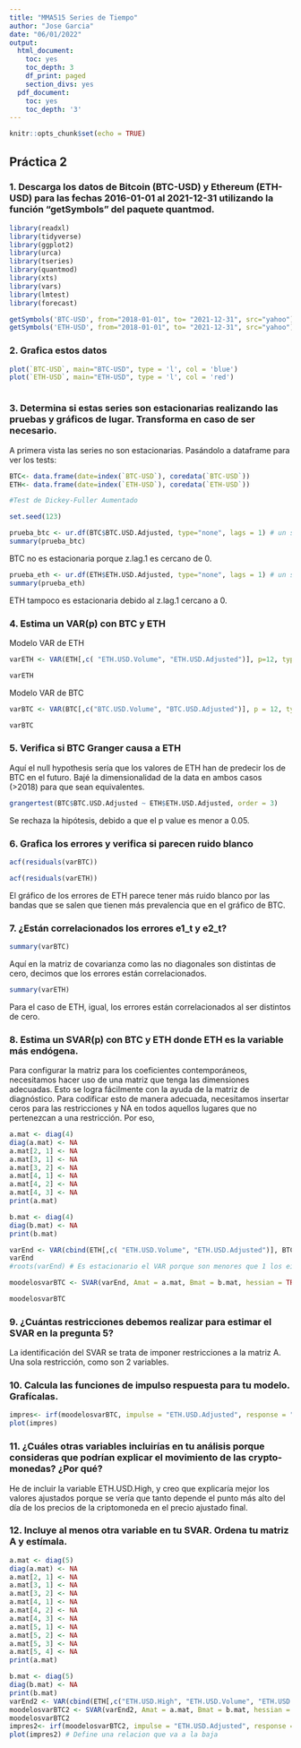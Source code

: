 ---
title: "MMA515 Series de Tiempo"
author: "Jose Garcia"
date: "06/01/2022"
output:
  html_document:
    toc: yes
    toc_depth: 3
    df_print: paged
    section_divs: yes
  pdf_document:
    toc: yes
    toc_depth: '3'
---

```{r setup, include=FALSE}
knitr::opts_chunk$set(echo = TRUE)
```

## Práctica 2

### 1. Descarga los datos de Bitcoin (BTC-USD) y Ethereum (ETH-USD) para las fechas 2016-01-01 al 2021-12-31 utilizando la función “getSymbols” del paquete quantmod.

```{r a, warning=F, message=F}
library(readxl)
library(tidyverse)
library(ggplot2)
library(urca)
library(tseries)
library(quantmod)
library(xts)
library(vars)
library(lmtest)
library(forecast)

getSymbols('BTC-USD', from="2018-01-01", to= "2021-12-31", src="yahoo")
getSymbols('ETH-USD', from="2018-01-01", to= "2021-12-31", src="yahoo")

```


### 2. Grafica estos datos


```{r}
plot(`BTC-USD`, main="BTC-USD", type = 'l', col = 'blue')
plot(`ETH-USD`, main="ETH-USD", type = 'l', col = 'red')



```



### 3. Determina si estas series son estacionarias realizando las pruebas y gráficos de lugar. Transforma en caso de ser necesario.

A primera vista las series no son estacionarias. Pasándolo a dataframe para ver los tests:

```{r}
BTC<- data.frame(date=index(`BTC-USD`), coredata(`BTC-USD`))
ETH<- data.frame(date=index(`ETH-USD`), coredata(`ETH-USD`))

```



```{r}
#Test de Dickey-Fuller Aumentado

set.seed(123)

prueba_btc <- ur.df(BTC$BTC.USD.Adjusted, type="none", lags = 1) # un solo lag y sin intercepto ni tendencia
summary(prueba_btc)

```

BTC no es estacionaria porque z.lag.1 es cercano de 0.

```{r}
prueba_eth <- ur.df(ETH$ETH.USD.Adjusted, type="none", lags = 1) # un solo lag y sin intercepto ni tendencia
summary(prueba_eth)
```

ETH tampoco es estacionaria debido al z.lag.1 cercano a 0.

### 4. Estima un VAR(p) con BTC y ETH

Modelo VAR de ETH

```{r}
varETH <- VAR(ETH[,c( "ETH.USD.Volume", "ETH.USD.Adjusted")], p=12, type="const")

varETH
```

Modelo VAR de BTC


```{r}
varBTC <- VAR(BTC[,c("BTC.USD.Volume", "BTC.USD.Adjusted")], p = 12, type="const")

varBTC

```


### 5. Verifica si BTC Granger causa a ETH

Aquí el null hypothesis sería que los valores de ETH han de predecir los de BTC en el futuro. Bajé la dimensionalidad de la data en ambos casos (>2018) para que sean equivalentes.

```{r}
grangertest(BTC$BTC.USD.Adjusted ~ ETH$ETH.USD.Adjusted, order = 3)

```

Se rechaza la hipótesis, debido a que el p value es menor a 0.05.


### 6. Grafica los errores y verifica si parecen ruido blanco

```{r}
acf(residuals(varBTC))
```


```{r}
acf(residuals(varETH)) 
```


El gráfico de los errores de ETH parece tener más ruido blanco por las bandas que se salen que tienen más prevalencia que en el gráfico de BTC.


### 7. ¿Están correlacionados los errores e1_t y e2_t?

```{r}
summary(varBTC)

```

Aquí en la matriz de covarianza como las no diagonales son distintas de cero, decimos que los errores están correlacionados.



```{r}
summary(varETH)
```




Para el caso de ETH, igual, los errores están correlacionados al ser distintos de cero.

### 8. Estima un SVAR(p) con BTC y ETH donde ETH es la variable más endógena.

Para configurar la matriz para los coeficientes contemporáneos, necesitamos hacer uso de una matriz que tenga las dimensiones adecuadas. Esto se logra fácilmente con la ayuda de la matriz de diagnóstico. Para codificar esto de manera adecuada, necesitamos insertar ceros para las restricciones y NA en todos aquellos lugares que no pertenezcan a una restricción. Por eso,

```{r}
a.mat <- diag(4)
diag(a.mat) <- NA
a.mat[2, 1] <- NA
a.mat[3, 1] <- NA
a.mat[3, 2] <- NA
a.mat[4, 1] <- NA
a.mat[4, 2] <- NA
a.mat[4, 3] <- NA
print(a.mat)

b.mat <- diag(4)
diag(b.mat) <- NA
print(b.mat)

```

```{r}
varEnd <- VAR(cbind(ETH[,c( "ETH.USD.Volume", "ETH.USD.Adjusted")], BTC[,c("BTC.USD.Volume", "BTC.USD.Adjusted")]), p = 5, type="const")
varEnd
#roots(varEnd) # Es estacionario el VAR porque son menores que 1 los eigenvalues
```


```{r, warning=F, message=F}
moodelosvarBTC <- SVAR(varEnd, Amat = a.mat, Bmat = b.mat, hessian = TRUE)

moodelosvarBTC
```



### 9. ¿Cuántas restricciones debemos realizar para estimar el SVAR en la pregunta 5?

La identificación del SVAR se trata de imponer restricciones a la matriz A. Una sola restricción, como son 2 variables.

### 10. Calcula las funciones de impulso respuesta para tu modelo. Grafícalas.

```{r, warning=F, message=F}
impres<- irf(moodelosvarBTC, impulse = "ETH.USD.Adjusted", response = "BTC.USD.Adjusted", ortho = F, n.ahead = 8)
plot(impres)

```



### 11. ¿Cuáles otras variables incluirías en tu análisis porque consideras que podrían explicar el movimiento de las crypto-monedas? ¿Por qué?

He de incluir la variable ETH.USD.High, y creo que explicaría mejor los valores ajustados porque se vería que tanto depende el punto más alto del día de los precios de la criptomoneda en el precio ajustado final.


### 12. Incluye al menos otra variable en tu SVAR. Ordena tu matriz A y estímala.


```{r, warning=F, message=F}
a.mat <- diag(5)
diag(a.mat) <- NA
a.mat[2, 1] <- NA
a.mat[3, 1] <- NA
a.mat[3, 2] <- NA
a.mat[4, 1] <- NA
a.mat[4, 2] <- NA
a.mat[4, 3] <- NA
a.mat[5, 1] <- NA
a.mat[5, 2] <- NA
a.mat[5, 3] <- NA
a.mat[5, 4] <- NA
print(a.mat)

b.mat <- diag(5)
diag(b.mat) <- NA
print(b.mat)
varEnd2 <- VAR(cbind(ETH[,c("ETH.USD.High", "ETH.USD.Volume", "ETH.USD.Adjusted")], BTC[,c("BTC.USD.Volume", "BTC.USD.Adjusted")]), p = 5, type="const")
moodelosvarBTC2 <- SVAR(varEnd2, Amat = a.mat, Bmat = b.mat, hessian = TRUE)
moodelosvarBTC2
impres2<- irf(moodelosvarBTC2, impulse = "ETH.USD.Adjusted", response = "BTC.USD.Adjusted", ortho = F, n.ahead = 8)
plot(impres2) # Define una relacion que va a la baja
```



